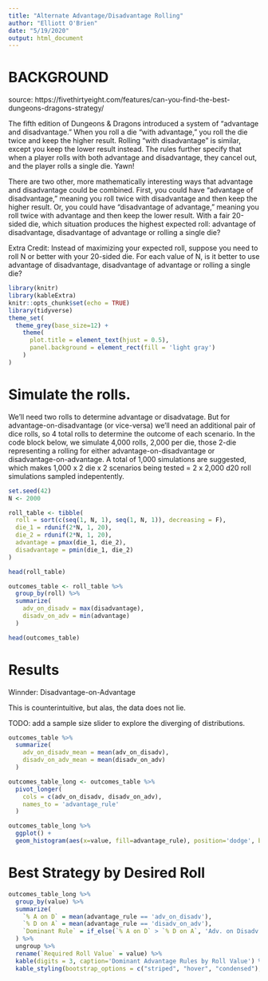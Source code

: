 ```yaml
---
title: "Alternate Advantage/Disadvantage Rolling"
author: "Elliott O'Brien"
date: "5/19/2020"
output: html_document
---
```


# BACKGROUND

source: https://fivethirtyeight.com/features/can-you-find-the-best-dungeons-dragons-strategy/

The fifth edition of Dungeons & Dragons introduced a system of “advantage and disadvantage.” When you roll a die “with advantage,” you roll the die twice and keep the higher result. Rolling “with disadvantage” is similar, except you keep the lower result instead. The rules further specify that when a player rolls with both advantage and disadvantage, they cancel out, and the player rolls a single die. Yawn!

There are two other, more mathematically interesting ways that advantage and disadvantage could be combined. First, you could have “advantage of disadvantage,” meaning you roll twice with disadvantage and then keep the higher result. Or, you could have “disadvantage of advantage,” meaning you roll twice with advantage and then keep the lower result. With a fair 20-sided die, which situation produces the highest expected roll: advantage of disadvantage, disadvantage of advantage or rolling a single die?

Extra Credit: Instead of maximizing your expected roll, suppose you need to roll N or better with your 20-sided die. For each value of N, is it better to use advantage of disadvantage, disadvantage of advantage or rolling a single die?

```r
library(knitr)
library(kableExtra)
knitr::opts_chunk$set(echo = TRUE)
library(tidyverse)
theme_set(
  theme_grey(base_size=12) +
    theme(
      plot.title = element_text(hjust = 0.5),
      panel.background = element_rect(fill = 'light gray')
    )
)
```

# Simulate the rolls.  

We'll need two rolls to determine advantage or disadvatage.  But for advantage-on-disadvantage (or vice-versa) we'll need an additional pair of dice rolls, so 4 total rolls to determine the outcome of each scenario. In the code block below, we simulate 4,000 rolls, 2,000 per die, those 2-die representing a rolling for either advantage-on-disadvantage or disadvantage-on-advantage. A total of 1,000 simulations are suggested, which makes 1,000 x 2 die x 2 scenarios being tested = 2 x 2,000 d20 roll simulations sampled indepentently.

```r
set.seed(42)
N <- 2000

roll_table <- tibble(
  roll = sort(c(seq(1, N, 1), seq(1, N, 1)), decreasing = F),
  die_1 = rdunif(2*N, 1, 20),
  die_2 = rdunif(2*N, 1, 20),
  advantage = pmax(die_1, die_2),
  disadvantage = pmin(die_1, die_2)
)

head(roll_table)

outcomes_table <- roll_table %>%
  group_by(roll) %>%
  summarize(
    adv_on_disadv = max(disadvantage),
    disadv_on_adv = min(advantage)
  )

head(outcomes_table)
```

# Results

Winnder: Disadvantage-on-Advantage

This is counterintuitive, but alas, the data does not lie.

TODO: add a sample size slider to explore the diverging of distributions.

```r
outcomes_table %>%
  summarize(
    adv_on_disadv_mean = mean(adv_on_disadv),
    disadv_on_adv_mean = mean(disadv_on_adv)
  )

outcomes_table_long <- outcomes_table %>%
  pivot_longer(
    cols = c(adv_on_disadv, disadv_on_adv),
    names_to = 'advantage_rule'
  )

outcomes_table_long %>%
  ggplot() + 
  geom_histogram(aes(x=value, fill=advantage_rule), position='dodge', binwidth=1)

```

# Best Strategy by Desired Roll

```r
outcomes_table_long %>%
  group_by(value) %>%
  summarize(
    `% A on D` = mean(advantage_rule == 'adv_on_disadv'),
    `% D on A` = mean(advantage_rule == 'disadv_on_adv'),
    `Dominant Rule` = if_else(`% A on D` > `% D on A`, 'Adv. on Disadv.', 'Disadv. on Adv.')
  ) %>% 
  ungroup %>%
  rename(`Required Roll Value` = value) %>% 
  kable(digits = 3, caption='Dominant Advantage Rules by Roll Value') %>%
  kable_styling(bootstrap_options = c("striped", "hover", "condensed"), full_width = F)
```
